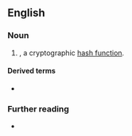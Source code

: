 ==English==

===Noun===
{{en-noun}}

# {{lb|en|cryptography}} {{initialism of|en|[[message|Message]] [[digest|Digest]] 5|nodot=1}}, a cryptographic [[hash function]].

====Derived terms====
* {{l|en|MD5-summed}}

===Further reading===
* {{pedia}}